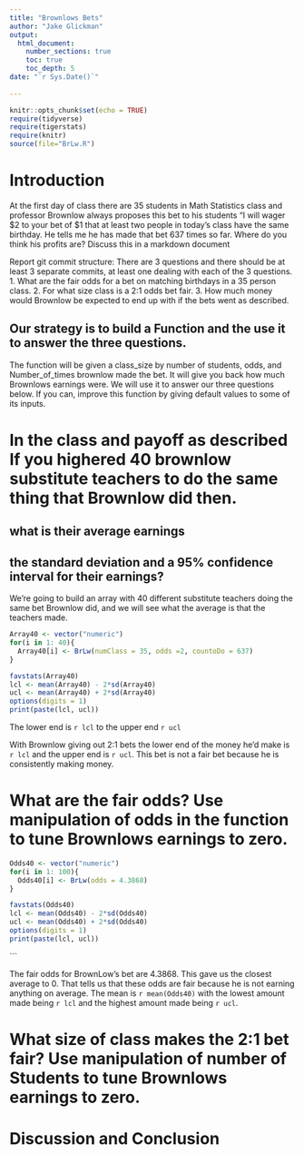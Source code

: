 ```yaml
---
title: "Brownlows Bets"
author: "Jake Glickman"
output: 
  html_document:
    number_sections: true
    toc: true
    toc_depth: 5
date: "`r Sys.Date()`"    
    
---
```

```r
knitr::opts_chunk$set(echo = TRUE)
require(tidyverse)
require(tigerstats)
require(knitr)
source(file="BrLw.R")
```


<!-- We recommend you use git branches -- create a separate branch for each major section i.e. Introduction, Methods, Results, Inferential Results, and Discussion and Conclusions - leave the YAML block untouched until the final merge where you put in your own name !-->

# Introduction

<!--In this section you explain what you are trying to show.  Where did the data come from?  What is the research or other question you are trying to answer?!-->

 At the first day of class there are 35 students in Math Statistics class and professor Brownlow always proposes this bet to his students "I will wager $2 to your bet of $1 that at least two people in today's class have  the same birthday.  He tells me he has made that bet 637 times so far. Where do you think his profits are? Discuss this in a markdown document
 
Report git commit structure:
There are 3 questions and there should be at least 3 separate commits, at least one dealing with each of the 3 questions.
1. What are the fair odds for a bet on matching birthdays in a 35 person class.
2. For what size class is a 2:1 odds bet fair.
3. How much money would Brownlow be expected to end up with if the bets went as described.

## Our strategy is to build a Function and the use it to answer the three questions. 

The function will be given a class_size by number of students, odds, and Number_of_times brownlow made the bet.  It will give you back how much Brownlows earnings were. We will use it to answer our three questions below. If you can, improve this function by giving default values to some of its inputs. 

# In the class and payoff as described  If you highered 40 brownlow substitute teachers to do the same thing that Brownlow did then.
## what is their average earnings
## the standard deviation and a 95% confidence interval for their earnings?
  
<!--Explain and display your method of coming up with a 95% confidence interval of  professor Brownlows winnings (or losings)-->

We're going to build an array with 40 different substitute teachers doing the same bet Brownlow did, and we will see what the average is that the teachers made.

```r
Array40 <- vector("numeric")
for(i in 1: 40){
  Array40[i] <- BrLw(numClass = 35, odds =2, countoDo = 637)
}

favstats(Array40)
lcl <- mean(Array40) - 2*sd(Array40)
ucl <- mean(Array40) + 2*sd(Array40)
options(digits = 1)
print(paste(lcl, ucl))
```

The lower end is `r lcl` to the upper end `r ucl`

With Brownlow giving out 2:1 bets the lower end of the money he'd make is `r lcl` and the upper end is `r ucl`. This bet is not a fair bet because he is consistently making money.

# What are the fair odds? Use manipulation of odds in the function to tune Brownlows earnings to zero. 


<!--Decide on your methods:  In this section explain the approach you will take to attack the issue --- how will you decide on a likely estimate of professor Brownlow's earnings or losses after 637 bets. Also explain how you construct a 95% confidence interval about your estimate of his winnings !-->


```r
Odds40 <- vector("numeric")
for(i in 1: 100){
  Odds40[i] <- BrLw(odds = 4.3868)
}

favstats(Odds40)
lcl <- mean(Odds40) - 2*sd(Odds40)
ucl <- mean(Odds40) + 2*sd(Odds40)
options(digits = 1)
print(paste(lcl, ucl))
```
```

The fair odds for BrownLow's bet are 4.3868. This gave us the closest average to 0. That tells us that these odds are fair because he is not earning anything on average. The mean is `r mean(Odds40)` with the lowest amount made being `r lcl` and the highest amount made being `r ucl`.

# What size of class makes the 2:1 bet fair?  Use manipulation of number of Students to tune Brownlows earnings to zero.

<!--Explain and display the results of your method of coming up with the estimate of professor Brownlows betting profits!-->








# Discussion and Conclusion

<!--Discussion and conclusion here.  If professor Brownlow is consistantly making or losing money how could he change his payout so that his profits center on zero?  Also discuss what size his class should be in order to have his current scheme balance at zero profit.!-->

